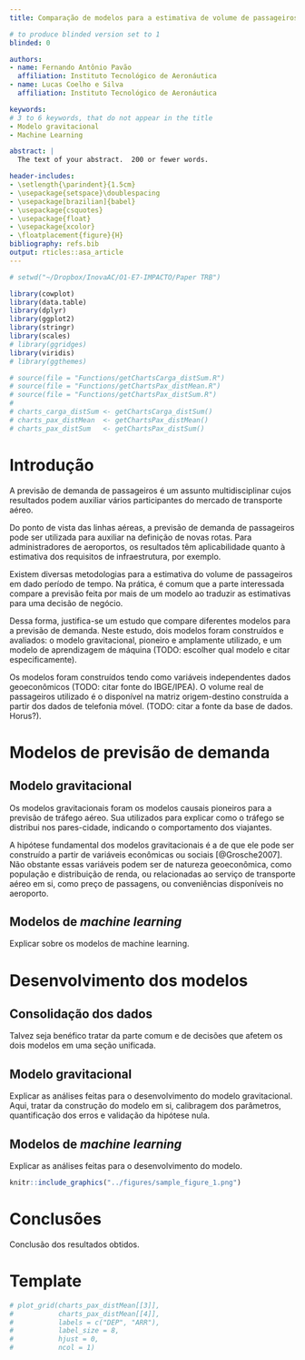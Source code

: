 ```yaml
---
title: Comparação de modelos para a estimativa de volume de passageiros com base na matriz origem-destino da telefonia móvel

# to produce blinded version set to 1
blinded: 0

authors:
- name: Fernando Antônio Pavão
  affiliation: Instituto Tecnológico de Aeronáutica
- name: Lucas Coelho e Silva
  affiliation: Instituto Tecnológico de Aeronáutica

keywords:
# 3 to 6 keywords, that do not appear in the title
- Modelo gravitacional
- Machine Learning

abstract: |
  The text of your abstract.  200 or fewer words.

header-includes:
- \setlength{\parindent}{1.5cm}
- \usepackage{setspace}\doublespacing
- \usepackage[brazilian]{babel}
- \usepackage{csquotes}
- \usepackage{float}
- \usepackage{xcolor}
- \floatplacement{figure}{H}
bibliography: refs.bib
output: rticles::asa_article
---
```


```r

# setwd("~/Dropbox/InovaAC/O1-E7-IMPACTO/Paper TRB")

library(cowplot)
library(data.table)
library(dplyr)
library(ggplot2)
library(stringr)
library(scales)
# library(ggridges)
library(viridis)
# library(ggthemes)

```

```r

# source(file = "Functions/getChartsCarga_distSum.R")
# source(file = "Functions/getChartsPax_distMean.R")
# source(file = "Functions/getChartsPax_distSum.R")
# 
# charts_carga_distSum <- getChartsCarga_distSum()
# charts_pax_distMean  <- getChartsPax_distMean()
# charts_pax_distSum   <- getChartsPax_distSum()

```


# Introdução
<!-- 
Perguntas a serem respondidas aqui: 
  - Explicar sobre o problema, qual é o objetivo de se debruçar sobre esse problema e quais são as abordagens para a solução. Breve introdução aos modelos. 
  - Por que fazer previsão de demanda? 
  - Por que utilizar diferentes modelos? (TODO: Grosche)
  - Quais dados vamos utilizar, de maneira geral?
-->

A previsão de demanda de passageiros é um assunto multidisciplinar cujos resultados podem auxiliar vários participantes do mercado de transporte aéreo.

Do ponto de vista das linhas aéreas, a previsão de demanda de passageiros pode ser utilizada para auxiliar na definição de novas rotas. Para administradores de aeroportos, os resultados têm aplicabilidade  quanto à estimativa dos requisitos de infraestrutura, por exemplo.

Existem diversas metodologias para a estimativa do volume de passageiros em dado período de tempo. Na prática, é comum que a parte interessada compare a previsão feita por mais de um modelo ao traduzir as estimativas para uma decisão de negócio.

Dessa forma, justifica-se um estudo que compare diferentes modelos para a previsão de demanda. Neste estudo, dois modelos foram construídos e avaliados: o modelo gravitacional, pioneiro e amplamente utilizado, e um modelo de aprendizagem de máquina (TODO: escolher qual modelo e citar especificamente).

Os modelos foram construídos tendo como variáveis independentes dados geoeconômicos (TODO: citar fonte do IBGE/IPEA). O volume real de passageiros utilizado é o disponível na matriz origem-destino construída a partir dos dados de telefonia móvel. (TODO: citar a fonte da base de dados. Horus?).


# Modelos de previsão de demanda

## Modelo gravitacional
<!-- Passo a passo da construção do modelo: -->
<!-- * Consolidação dos dados (par-cidade, variáveis independentes, volume medido) -->
<!-- * Criar uma função que com base nos dados de entrada (train and test) encontre os parâmetros do modelo, avalie a hipótese nula e quantifique o erro. -->
<!-- * Separação das observações no conjunto de calibração (análogo do *train set*) e conjunto de validação (estimation samples). Avaliação da hipótese nula e dos erros pela métrica escolhida pela função definida.  -->
<!-- * Testes de estabilidade estrutural dos coeficientes. O coeficiente varia de acordo com o conjunto escolhido? Quanto? -->

<!-- Importante: "modelos gravitacionais deveriam - *as in should* - ser aplicados em conjuntos de dados homogêneos, se possível" -->
<!-- Há maneiras diferentes de considerar. Ele pode ser direcionado ou não direcionado. A distinção também pode ser feita por parâmetros diferentes para production ou attraction ou apenas com diferentes valores de parâmetros. -->

<!-- Discussão sobre um modelo irrestrito, mas com a ressalva de que os dados de demanda medidos são influenciados pela capacidade de aeronaves e das rotas oferecidas hoje. -->

<!-- Por que utilizar apenas variáveis geo-econômicas? Possibilita a estimatvia em novos mercados. Ao utilizar por variáveis selecionadas a serviço, ficamos à mercê de coisas que estão sempre mudando por causa do mercaado volátil com muitas mudanças devido a competição, preços de combustíveis, modelo de negocios etc. -->

<!-- Grosche segregou rotas típicas de turismo dado que dependem de fatores diferentes das rotas com quantidade significatne de tráfego orientado a negócios. Seria o caso de fazer uma análise de clusterização das rotas?  -->
<!-- É um modelo causal, um dos pioneiros -->
<!-- Explicar sobre o modelo gravitacional. Revisão de outros usos como referência. Explicar uso prático. -->
<!-- O mais amplamente utilizado (TODO: Grosche) -->
<!-- Explicar os parâmetros que podem ser utilizados. -->
<!-- Dualidade da distância. -->

<!-- Procurar artigo de jorge-calderón. -->

Os modelos gravitacionais foram os modelos causais pioneiros para a previsão de tráfego aéreo. Sua utilizados para explicar como o tráfego se distribui nos pares-cidade, indicando o comportamento dos viajantes.

A hipótese fundamental dos modelos gravitacionais é a de que ele pode ser construído a partir de variáveis econômicas ou sociais [@Grosche2007]. Não obstante essas variáveis podem ser de natureza geoeconômica, como população e distribuição de renda, ou relacionadas ao serviço de transporte aéreo em si, como preço de passagens, ou conveniências disponíveis no aeroporto.

## Modelos de *machine learning*

Explicar sobre os modelos de machine learning.

# Desenvolvimento dos modelos

## Consolidação dos dados

Talvez seja benéfico tratar da parte comum e de decisões que afetem os dois modelos em uma seção unificada.

## Modelo gravitacional
<!-- Para o modelo gravitacional, escolheu-se a representação por variáveis que descrevam a atividade econômica e característica geográfica dos pares-cidade, e não variáveis relacioadas às características do serviço aéreo por isso. Isso foi feito a fim de possibilitar a geração de um modelo aplicável a pares-cidade os quais não existam rotas estabelecidas. (TODO: citar Grosche) -->

<!-- Explicar as análises feitas para o desenvolvimento do modelo. Escolha das variáveis, calibragem dos parâmetros. -->

Explicar as análises feitas para o desenvolvimento do modelo gravitacional. Aqui, tratar da construção do modelo em si, calibragem dos parâmetros, quantificação dos erros e validação da hipótese nula.

## Modelos de *machine learning*

Explicar as análises feitas para o desenvolvimento do modelo.


```r

knitr::include_graphics("../figures/sample_figure_1.png")

```

# Conclusões

Conclusão dos resultados obtidos.


# Template

```r

# plot_grid(charts_pax_distMean[[3]], 
#           charts_pax_distMean[[4]], 
#           labels = c("DEP", "ARR"),
#           label_size = 8,
#           hjust = 0,
#           ncol = 1)
```


